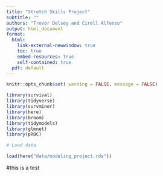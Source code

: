 ---
title: "Stretch Skills Project"
subtitle: ""
authors: "Trevor Delsey and Cirell Alfonso"
output: html_document
format: 
  html: 
    link-external-newwindow: true
    toc: true
    embed-resources: true
    self-contained: true
  pdf: default 
---
```{r setup, include=FALSE}
knitr::opts_chunk$set( warning = FALSE, message = FALSE)
```
``` {r libsetup}
library(survival)
library(tidyverse)
library(survminer)
library(here)
library(broom)
library(tidymodels)
library(glmnet)
library(pROC)
```

```{r}
# Load data

load(here("data/modeling_project.rda"))
```

#this is a test
